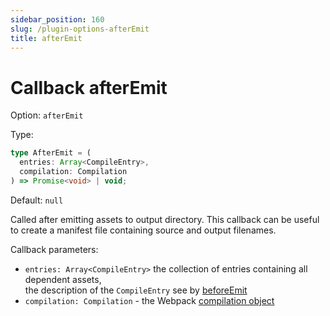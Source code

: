 ```yaml
---
sidebar_position: 160
slug: /plugin-options-afterEmit
title: afterEmit
---
```


# Callback afterEmit

Option: `afterEmit`

Type:

```ts
type AfterEmit = (
  entries: Array<CompileEntry>,
  compilation: Compilation
) => Promise<void> | void;
```

Default: `null`

Called after emitting assets to output directory.
This callback can be useful to create a manifest file containing source and output filenames.

Callback parameters:
- `entries: Array<CompileEntry>` the collection of entries containing all dependent assets,\
the description of the `CompileEntry` see by [beforeEmit](#option-beforeEmit)
- `compilation: Compilation` - the Webpack [compilation object](https://webpack.js.org/api/compilation-object/)
